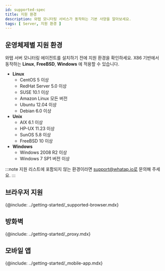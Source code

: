 ```yaml
---
id: supported-spec
title: 지원 환경
description: 와탭 모니터링 서비스가 동작하는 기본 사양을 알아보세요.
tags: [ Server, 지원 환경 ]
---
```


## 운영체제별 지원 환경

와탭 서버 모니터링 에이전트를 설치하기 전에 지원 환경을 확인하세요. X86 기반에서 동작하는 **Linux**, **FreeBSD**, **Windows** 에 적용할 수 있습니다.

<!-- * Rocky Linux 8 이상 -->

* **Linux**  
    * CentOS 5 이상
    * RedHat Server 5.0 이상
    * SUSE 10.1 이상
    * Amazon Linux 모든 버전 
    * Ubuntu 12.04 이상
    * Debian 6.0 이상
* **Unix**  
    * AIX 6.1 이상
    * HP-UX 11.23 이상
    * SunOS 5.8 이상
    * FreeBSD 10 이상
* **Windows**    
    * Windows 2008 R2 이상
    * Windows 7 SP1 버전 이상

:::note
지원 리스트에 포함되지 않는 환경이라면 support@whatap.io로 문의해 주세요.
:::

## 브라우저 지원

{@include: ../getting-started/_supported-browser.mdx}

## 방화벽

{@include: ../getting-started/_proxy.mdx}  

## 모바일 앱

{@include: ../getting-started/_mobile-app.mdx}
